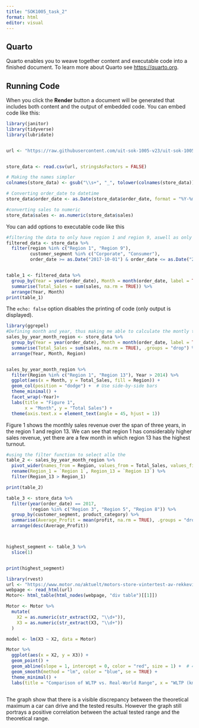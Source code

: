 ---
title: "SOK1005_task_2"
format: html
editor: visual
---

## Quarto

Quarto enables you to weave together content and executable code into a finished document. To learn more about Quarto see <https://quarto.org>.

## Running Code

When you click the **Render** button a document will be generated that includes both content and the output of embedded code. You can embed code like this:

```{r}
library(janitor)
library(tidyverse)
library(lubridate)


url <- "https://raw.githubusercontent.com/uit-sok-1005-v23/uit-sok-1005-v23.github.io/main/storedata.csv"


store_data <- read.csv(url, stringsAsFactors = FALSE)

# Making the names simpler
colnames(store_data) <- gsub("\\s+", "_", tolower(colnames(store_data)))   

# Converting order_date to datetime
store_data$order_date <- as.Date(store_data$order_date, format = "%Y-%m-%d")

#converting sales to numeric
store_data$sales <- as.numeric(store_data$sales)

```

You can add options to executable code like this

```{r}
#filtering the data to only have region 1 and region 9, aswell as only corporate and consumer, the last three months of 2017. 
filtered_data <- store_data %>%
  filter(region %in% c("Region 1", "Region 9"),  
         customer_segment %in% c("Corporate", "Consumer"),  
         order_date >= as.Date("2017-10-01") & order_date <= as.Date("2017-12-31"))  


table_1 <- filtered_data %>%
  group_by(Year = year(order_date), Month = month(order_date, label = TRUE)) %>%
  summarise(Total_Sales = sum(sales, na.rm = TRUE)) %>%
  arrange(Year, Month)
print(table_1)
```

The `echo: false` option disables the printing of code (only output is displayed).

```{r}
library(ggrepel)
#Defining month and year, thus making me able to calculate the montly total
sales_by_year_month_region <- store_data %>%
  group_by(Year = year(order_date), Month = month(order_date, label = TRUE), Region = region) %>%
  summarise(Total_Sales = sum(sales, na.rm = TRUE), .groups = "drop") %>%
  arrange(Year, Month, Region)


sales_by_year_month_region %>%
  filter(Region %in% c("Region 1", "Region 13"), Year > 2014) %>% 
  ggplot(aes(x = Month, y = Total_Sales, fill = Region)) +
  geom_col(position = "dodge") +  # Use side-by-side bars
  theme_minimal() +
  facet_wrap(~Year)+
  labs(title = "Figure 1", 
       x = "Month", y = "Total Sales") +
  theme(axis.text.x = element_text(angle = 45, hjust = 1)) 
```

Figure 1 shows the monthly sales revenue over the span of three years, in the region 1 and region 13. We can see that region 1 has considerably higher sales revenue, yet there are a few month in which region 13 has the highest turnout.

```{r}
#using the filter function to select alle the 
table_2 <- sales_by_year_month_region %>%
  pivot_wider(names_from = Region, values_from = Total_Sales, values_fill = 0) %>%
  rename(Region_1 = `Region 1`, Region_13 = `Region 13`) %>%  
  filter(Region_13 > Region_1) 

print(table_2)

```

```{r}
table_3 <- store_data %>%
  filter(year(order_date) == 2017,  
         !region %in% c("Region 3", "Region 5", "Region 8")) %>%  
  group_by(customer_segment, product_category) %>%
  summarise(Average_Profit = mean(profit, na.rm = TRUE), .groups = "drop") %>%
  arrange(desc(Average_Profit))  



highest_segment <- table_3 %>%
  slice(1)  


print(highest_segment)

```

```{r}
library(rvest)
url <- "https://www.motor.no/aktuelt/motors-store-vintertest-av-rekkevidde-pa-elbiler/217132"
webpage <- read_html(url)
Motor<- html_table(html_nodes(webpage, "div table")[[1]])

Motor <- Motor %>% 
  mutate(
    X2 = as.numeric(str_extract(X2, "\\d+")), 
    X3 = as.numeric(str_extract(X3, "\\d+"))   
  )

model <- lm(X3 ~ X2, data = Motor)

Motor %>% 
  ggplot(aes(x = X2, y = X3)) +
  geom_point() +  
  geom_abline(slope = 1, intercept = 0, color = "red", size = 1) +  # 45-degree line
  geom_smooth(method = "lm", color = "blue", se = TRUE) +
  theme_minimal() +
  labs(title = "Comparison of WLTP vs. Real-World Range", x = "WLTP (km)", y = "Tested Range (km)")



```

The graph show that there is a visible discrepancy between the theoretical maximum a car can drive and the tested results. However the graph still portrays a positive correlation between the actual tested range and the theoretical range.
